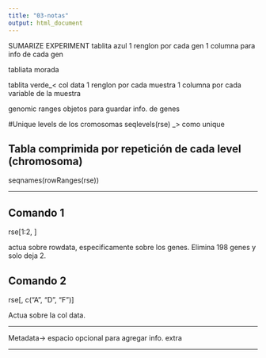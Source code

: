 ```yaml
---
title: "03-notas"
output: html_document
---
```


SUMARIZE EXPERIMENT
tablita azul
1 renglon por cada gen
1 columna para info de cada gen

tabliata morada

tablita verde_< col data
1 renglon por cada muestra
1 columna por cada variable de la muestra


genomic ranges objetos para guardar info. de genes


#Unique levels de los cromosomas
seqlevels(rse) _> como unique


## Tabla comprimida por repetición de cada level (chromosoma)
seqnames(rowRanges(rse))

------------
## Comando 1
rse[1:2, ]

actua sobre rowdata, especificamente sobre los genes. Elimina 198 genes y solo deja 2.


## Comando 2
rse[, c("A", "D", "F")]

Actua sobre la col data.


**************
Metadata-> espacio opcional para agregar info. extra

***************


